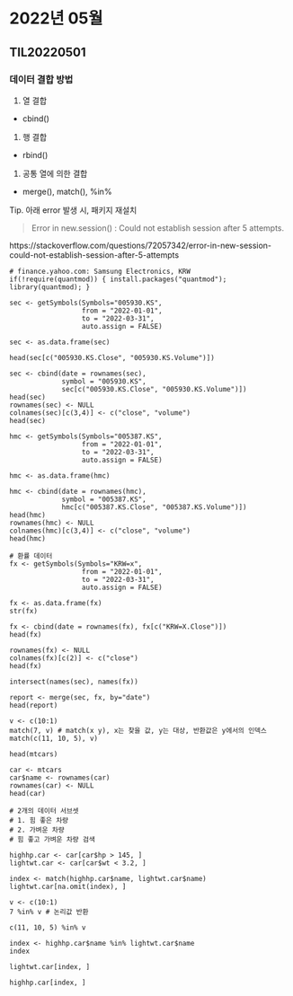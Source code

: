 # 2022년 05월

## TIL20220501

### 데이터 결합 방법

1. 열 결합

* cbind()

1. 행 결합

* rbind()

1. 공통 열에 의한 결합

* merge(), match(), %in%

Tip. 아래 error 발생 시, 패키지 재설치

> Error in new.session() : Could not establish session after 5 attempts.

https://stackoverflow.com/questions/72057342/error-in-new-session-could-not-establish-session-after-5-attempts

```
# finance.yahoo.com: Samsung Electronics, KRW
if(!require(quantmod)) { install.packages("quantmod"); library(quantmod); }

sec <- getSymbols(Symbols="005930.KS",
                  from = "2022-01-01",
                  to = "2022-03-31",
                  auto.assign = FALSE)

sec <- as.data.frame(sec)
```

```
head(sec[c("005930.KS.Close", "005930.KS.Volume")])
```

```
sec <- cbind(date = rownames(sec),
             symbol = "005930.KS",
             sec[c("005930.KS.Close", "005930.KS.Volume")])
head(sec)
rownames(sec) <- NULL
colnames(sec)[c(3,4)] <- c("close", "volume")
head(sec)
```

```
hmc <- getSymbols(Symbols="005387.KS",
                  from = "2022-01-01",
                  to = "2022-03-31",
                  auto.assign = FALSE)

hmc <- as.data.frame(hmc)

hmc <- cbind(date = rownames(hmc),
             symbol = "005387.KS",
             hmc[c("005387.KS.Close", "005387.KS.Volume")])
head(hmc)
rownames(hmc) <- NULL
colnames(hmc)[c(3,4)] <- c("close", "volume")
head(hmc)
```

```
# 환률 데이터
fx <- getSymbols(Symbols="KRW=x",
                  from = "2022-01-01",
                  to = "2022-03-31",
                  auto.assign = FALSE)

fx <- as.data.frame(fx)
str(fx)

fx <- cbind(date = rownames(fx), fx[c("KRW=X.Close")])
head(fx)

rownames(fx) <- NULL
colnames(fx)[c(2)] <- c("close")
head(fx)
```

```
intersect(names(sec), names(fx))
```

```
report <- merge(sec, fx, by="date")
head(report)
```

```
v <- c(10:1)
match(7, v) # match(x y), x는 찾을 값, y는 대상, 반환값은 y에서의 인덱스
match(c(11, 10, 5), v)
```

```
head(mtcars)
```

```
car <- mtcars
car$name <- rownames(car)
rownames(car) <- NULL
head(car)
```

```
# 2개의 데이터 서브셋
# 1. 힘 좋은 차량
# 2. 가벼운 차량
# 힘 좋고 가벼운 차량 검색

highhp.car <- car[car$hp > 145, ]
lightwt.car <- car[car$wt < 3.2, ]

index <- match(highhp.car$name, lightwt.car$name)
lightwt.car[na.omit(index), ]
```

```
v <- c(10:1)
7 %in% v # 논리값 반환
```

```
c(11, 10, 5) %in% v
```

```
index <- highhp.car$name %in% lightwt.car$name
index
```

```
lightwt.car[index, ]
```

```
highhp.car[index, ]
```
